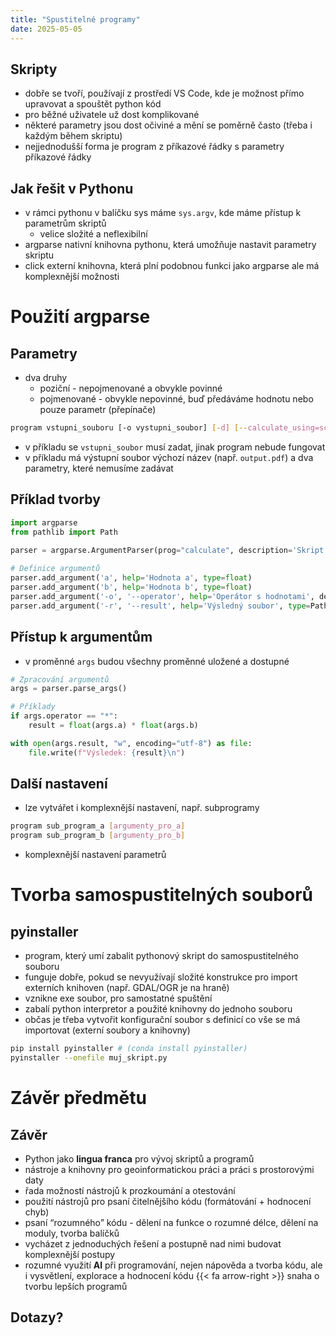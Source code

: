 ```yaml
---
title: "Spustitelné programy"
date: 2025-05-05
---
```


## Skripty

- dobře se tvoří, používají z prostředí [VS Code]{.software}, kde je možnost přímo upravovat a spouštět python kód
- pro běžné uživatele už dost komplikované
- některé parametry jsou dost očiviné a mění se poměrně často (třeba i každým během skriptu)
- nejjednodušší forma je program z příkazové řádky s parametry příkazové řádky

## Jak řešit v [Pythonu]{.software}

- v rámci pythonu v balíčku [sys]{.software} máme `sys.argv`, kde máme přístup k parametrům skriptů 
  - velice složité a neflexibilní
- [argparse]{.software} nativní knihovna pythonu, která umožňuje nastavit parametry skriptu
- [click]{.software} externí knihovna, která plní podobnou funkci jako [argparse]{.software} ale má komplexnější možnosti

# Použití [argparse]{.software}

## Parametry

- dva druhy 
  - poziční - nepojmenované a obvykle povinné
  - pojmenované - obvykle nepovinné, buď předáváme hodnotu nebo pouze parametr (přepínače)

```bash
program vstupni_souboru [-o vystupni_soubor] [-d] [--calculate_using=scipy]
```

- v příkladu se `vstupni_soubor` musí zadat, jinak program nebude fungovat
- v příkladu má výstupní soubor výchozí název (např. `output.pdf`) a dva parametry, které nemusíme zadávat

## Příklad tvorby

```python
import argparse
from pathlib import Path

parser = argparse.ArgumentParser(prog="calculate", description='Skript pro výpočet hodnoty.')
    
# Definice argumentů
parser.add_argument('a', help='Hodnota a', type=float)
parser.add_argument('b', help='Hodnota b', type=float)
parser.add_argument('-o', '--operator', help='Operátor s hodnotami', default='*', type=str, choices=['*', '/', '+', '-'])
parser.add_argument('-r', '--result', help='Výsledný soubor', type=Path, default=Path("vysledek.txt"))

```

## Přístup k argumentům

- v proměnné `args` budou všechny proměnné uložené a dostupné

```python
# Zpracování argumentů
args = parser.parse_args()

# Příklady
if args.operator == "*":
    result = float(args.a) * float(args.b)

with open(args.result, "w", encoding="utf-8") as file:
    file.write(f"Výsledek: {result}\n")
```

## Další nastavení

- lze vytvářet i komplexnější nastavení, např. subprogramy 

```bash
program sub_program_a [argumenty_pro_a]
program sub_program_b [argumenty_pro_b]
```

- komplexnější nastavení parametrů

# Tvorba samospustitelných souborů

## [pyinstaller]{.software}

- program, který umí zabalit pythonový skript do samospustitelného souboru
- funguje dobře, pokud se nevyužívají složité konstrukce pro import externích knihoven (např. [GDAL/OGR]{.software} je na hraně)
- vznikne exe soubor, pro samostatné spuštění
- zabalí python interpretor a použité knihovny do jednoho souboru
- občas je třeba vytvořit konfigurační soubor s definicí co vše se má importovat (externí soubory a knihovny)

```bash
pip install pyinstaller # (conda install pyinstaller)
pyinstaller --onefile muj_skript.py
```

# Závěr předmětu

## Závěr

- [Python]{.software} jako **lingua franca** pro vývoj skriptů a programů
- nástroje a knihovny pro geoinformatickou práci a práci s prostorovými daty
- řada možností nástrojů k prozkoumání a otestování
- použití nástrojů pro psaní čitelnějšího kódu (formátování + hodnocení chyb)
- psaní "rozumného" kódu - dělení na funkce o rozumné délce, dělení na moduly, tvorba balíčků  
- vycházet z jednoduchých řešení a postupně nad nimi budovat komplexnější postupy
- rozumné využití **AI** při programování, nejen nápověda a tvorba kódu, ale i vysvětlení, explorace a hodnocení kódu {{< fa arrow-right >}} snaha o tvorbu lepších programů

## Dotazy?